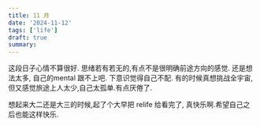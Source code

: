 ```yaml
---
title: 11 月
date: '2024-11-12'
tags: ['life']
draft: true
summary:
---
```


这段日子心情不算很好. 思绪若有若无的,有点不是很明确前途方向的感觉.
还是想法太多, 自己的mental 跟不上吧. 下意识觉得自己不配.
有的时候真想挑战全宇宙,但又感觉旅途上人太少,自己太孤单.有点厌倦了.

想起来大二还是大三的时候,起了个大早把 relife 给看完了, 真快乐啊.希望自己之后也能这样快乐.
